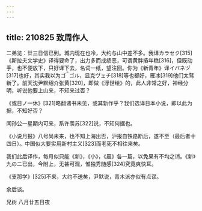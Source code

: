 ```yaml
---
---
---
```

title: 210825 致周作人
---




二弟览：廿三日信已到。城内现在也冷，大约与山中差不多。我译カラセク[315]《斯拉夫文学史》译得要命了，出力多而成绩恶，可谓黄胖摏年糕[316]，但既动手，也不便放下，只好译下去，名词一纸，望注回。你为《新青年》译イバネヅ[317]也好，其实我以为ゴゴル，显克ヴェチ[318]等也都好，雁冰[319]他们太骛新了。前天沈尹默绍介张黄[320]，即做《浮世绘》的，此人非常之好，神经分明，听说他要上山来，不知来过否？

《或日ノ一休》[321]略翻诸书未见，或其新作乎？我们选译日本小说，即以此为据，不知好否？

闻孙公一星期内可来，系许羡苏[322]说，不知何据也。

《小说月报》八号尚未来，也不知上海出否，沪报自铁路断后，遂不至（最后者十四日）。中国似大要实用新村主义[323]而老死不相往来矣。

我们此后译作，每月似只能《新》，《小》，《晨》各一篇，以免果有不均之诮。《新》九の二已出，今附上，无甚可观，惟独秀随感[324]究竟爽快耳。

《支那学》[325]不来，大约不送矣，尹默说，青木派亦似有点谬。

余后谈。

兄树 八月廿五日夜